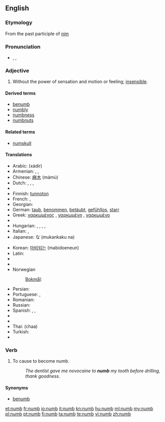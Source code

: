 ==English==

===Etymology===
From the past participle of [[nim]]

===Pronunciation===
* {{enPR|nŭm}}, {{IPA|/nʌm/}}, {{SAMPA|/nVm/}}
*: {{rhymes|ʌm}}

===Adjective===
{{en-adj|numb|er}}

# Without the power of sensation and motion or feeling; [[insensible]].

====Derived terms====
* [[benumb]]
* [[numbly]]
* [[numbness]]
* [[numbnuts]]

====Related terms====
* [[numskull]]

====Translations====
{{trans-top|without the power of sensation}}
* Arabic: {{Arab|[[خدر]]}} (xádir)
* Armenian: {{t|hy|թմրած|tr=t'mraç}}, {{t|hy|անզգա|tr=anzga}}, {{t|hy|ընդարմացած|tr=ëndarmac'aç}}
* Chinese: [[麻木]] (mámù)
* Dutch: {{t-|nl|verdoofd}}, {{t+|nl|bewusteloos}}, {{t-|nl|verstijfd}}, {{t-|nl|verkleumd}}
* {{trreq|Esperanto}}
* Finnish: [[tunnoton]]
* French: {{t+|fr|engourdi|m}}, {{t+|fr|engourdie|f}}
* Georgian: {{t|ka|გაშეშებული|tr=gašešebuli|sc=Geor|xs=Georgian}} {{t|ka|გაფიჩხებული|tr=gap‘ičxebuli|sc=Geor|xs=Georgian}}
* German: [[taub]], [[benommen]], [[betäubt]], [[gefühllos]], [[starr]]
* Greek: [[ναρκωμένος]] {{m}}, [[ναρκωμένη]] {{f}}, [[ναρκωμένο]] {{n}}
* {{trreq|Hebrew}}
* Hungarian: {{t|hu|dermedt}}, {{t+|hu|zsibbadt}}, {{t|hu|meggémberedett}}, {{t|hu|kábult}}, {{t|hu|eltompult}}
* Italian: {{t-|it|intorpidito|m}}, {{t-|it|intorpidita|f}}
* Japanese: {{Jpan|[[無感覚]]}}な (mukankaku na)
{{trans-mid}}
* Korean: [[마비되는]] (mabidoeneun)
* Latin: {{t|la|torpens|alt=torpēns}}
* {{trreq|Latvian}}
* {{trreq|Lithuanian}}
* Norwegian 
*: [[Bokmål]]: {{t-|no|nummen}}
* Persian: {{t|fa|بیحس|xs=Persian}}
* Portuguese: {{t-|pt|entorpecido|m}}, {{t-|pt|entorpecido|f|alt=entorpecida}}
* Romanian: {{t-|ro|amorţit}}
* Russian: {{t|ru|онемелый|tr=onemélyj}}
* Spanish: {{t|es|entumecido}}, {{t|es|entumido}}, {{t|es|insensible}}
* {{trreq|Swahili}}
* {{trreq|Swedish}}
* Thai: {{Thai|[[ชา]]}} (chaa)
* Turkish: {{t|tr|uyuşuk}}
* {{trreq|Vietnamese}}
{{trans-bottom}}

===Verb===
{{en-verb}}

# To cause to become numb.
#: ''The dentist gave me novocaine to '''numb''' my tooth before drilling, thank goodness.''

====Synonyms====
* [[benumb]]

[[et:numb]]
[[fr:numb]]
[[io:numb]]
[[it:numb]]
[[kn:numb]]
[[hu:numb]]
[[ml:numb]]
[[my:numb]]
[[pl:numb]]
[[pt:numb]]
[[fi:numb]]
[[ta:numb]]
[[te:numb]]
[[vi:numb]]
[[zh:numb]]
